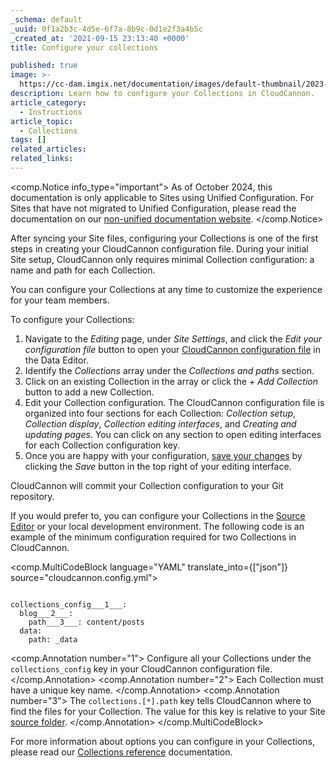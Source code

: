 ```yaml
---
_schema: default
_uuid: 0f1a2b3c-4d5e-6f7a-8b9c-0d1e2f3a4b5c
_created_at: '2021-09-15 23:13:40 +0000'
title: Configure your collections

published: true
image: >-
  https://cc-dam.imgix.net/documentation/images/default-thumbnail/2023-Q4/CloudCannon-Documentation-Thumbnail.png
description: Learn how to configure your Collections in CloudCannon.
article_category:
  - Instructions
article_topic:
  - Collections
tags: []
related_articles:
related_links:
---
```

<comp.Notice info_type="important">
  As of October 2024, this documentation is only applicable to Sites using Unified Configuration.
  For Sites that have not migrated to Unified Configuration, please read the documentation on our [non-unified documentation website](https://non-unified.cloudcannon.com/documentation/articles/define-your-collections/).
</comp.Notice>

After syncing your Site files, configuring your Collections is one of the first steps in creating your CloudCannon configuration file. During your initial Site setup, CloudCannon only requires minimal Collection configuration: a name and path for each Collection.

You can configure your Collections at any time to customize the experience for your team members.

To configure your Collections:

1. Navigate to the *Editing* page, under *Site Settings*, and click the *Edit your configuration file* button to open your [CloudCannon configuration file](/documentation/articles/what-is-the-cloudcannon-configuration-file/) in the Data Editor.
2. Identify the *Collections* array under the *Collections and paths* section.
3. Click on an existing Collection in the array or click the *\+ Add Collection* button to add a new Collection.
4. Edit your Collection configuration. The CloudCannon configuration file is organized into four sections for each Collection: *Collection setup*, *Collection display*, *Collection editing interfaces*, and *Creating and updating pages*. You can click on any section to open editing interfaces for each Collection configuration key.
5. Once you are happy with your configuration, [save your changes](/documentation/articles/save-your-changes/) by clicking the *Save* button in the top right of your editing interface.

CloudCannon will commit your Collection configuration to your Git repository.

If you would prefer to, you can configure your Collections in the [Source Editor](/documentation/articles/the-source-editor/) or your local development environment. The following code is an example of the minimum configuration required for two Collections in CloudCannon.

<comp.MultiCodeBlock language="YAML" translate_into={["json"]} source="cloudcannon.config.yml">
``````````

collections_config___1___:
  blog___2___:
    path___3___: content/posts
  data:
    path: _data

``````````
<comp.Annotation number="1">
  Configure all your Collections under the `collections_config` key in your CloudCannon configuration file.
</comp.Annotation>
<comp.Annotation number="2">
  Each Collection must have a unique key name.
</comp.Annotation>
<comp.Annotation number="3">
  The `collections.[*].path` key tells CloudCannon where to find the files for your Collection. The value for this key is relative to your Site [source folder](/documentation/articles/what-is-the-cloudcannon-configuration-file/#the-source-folder).
</comp.Annotation>
</comp.MultiCodeBlock>

For more information about options you can configure in your Collections, please read our [Collections reference](/documentation/articles/collections-reference/) documentation.